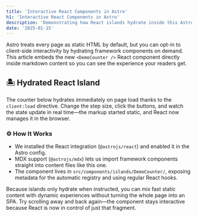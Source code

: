 ```yaml
---
title: 'Interactive React Components in Astro'
h1: 'Interactive React Components in Astro'
description: 'Demonstrating how React islands hydrate inside this Astro blog template.'
date: '2025-01-15'
---
```


Astro treats every page as static HTML by default, but you can opt-in to client-side
interactivity by hydrating framework components on demand. This article embeds the new
`<DemoCounter />` React component directly inside markdown content so you can see the
experience your readers get.

## 🏝️ Hydrated React Island

The counter below hydrates immediately on page load thanks to the `client:load`
directive. Change the step size, click the buttons, and watch the state update in real
time—the markup started static, and React now manages it in the browser.

<DemoCounter client:load initial={3} />

### ⚙️ How It Works

- We installed the React integration (`@astrojs/react`) and enabled it in the Astro config.
- MDX support (`@astrojs/mdx`) lets us import framework components straight into content
  files like this one.
- The component lives in `src/components/islands/DemoCounter/`, exposing metadata for the
  automatic registry and using regular React hooks.

Because islands only hydrate when instructed, you can mix fast static content with
dynamic experiences without turning the whole page into an SPA. Try scrolling away and
back again—the component stays interactive because React is now in control of just that
fragment.
